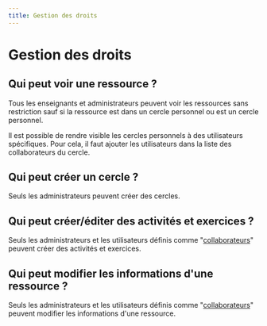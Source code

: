 ```yaml
---
title: Gestion des droits
---
```



# Gestion des droits

## Qui peut voir une ressource ?

Tous les enseignants et administrateurs peuvent voir les ressources sans restriction sauf si la ressource est dans un cercle personnel ou est un cercle personnel.

<Callout type="info">
  Il est possible de rendre visible les cercles personnels à des utilisateurs spécifiques. Pour cela, il faut ajouter
  les utilisateurs dans la liste des collaborateurs du cercle.
</Callout>

## Qui peut créer un cercle ?

Seuls les administrateurs peuvent créer des cercles.

## Qui peut créer/éditer des activités et exercices ?

Seuls les administrateurs et les utilisateurs définis comme "[collaborateurs](/doc/resources/members)" peuvent créer des activités et exercices.

## Qui peut modifier les informations d'une ressource ?

Seuls les administrateurs et les utilisateurs définis comme "[collaborateurs](/doc/resources/members)" peuvent modifier les informations d'une ressource.
